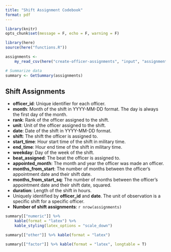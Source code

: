 ```yaml
---
title: "Shift Assignment Codebook"
format: pdf
---
```


```r
library(knitr)
opts_chunk$set(message = F, echo = F, warning = F)

library(here)
source(here("functions.R"))
```

```r
assignments <-
    my_read_csv(here("create-officer-assignments", "input", "assignments.csv"))

# Summarize data
summary <- GetSummary(assignments)
```

## Shift Assignments

* **officer_id**: Unique identifier for each officer.
* **month**: Month of the shift in YYYY-MM-DD format. The day is always the first day of the month.
* **rank**: Rank of the officer assigned to the shift.
* **unit**: Unit of the officer assigned to the shift.
* **date**: Date of the shift in YYYY-MM-DD format.
* **shift**: The shift the officer is assigned to.
* **start_time**: Hour start time of the shift in military time.
* **end_time**: Hour end time of the shift in military time.
* **weekday**: Day of the week of the shift.
* **beat_assigned**: The beat the officer is assigned to.
* **appointed_month**: The month and year the officer was made an officer.
* **months_from_start**: The number of months between the officer's appointment date and their shift date.
* **months_from_start_sq**: The number of months between the officer's appointment date and their shift date, squared.
* **duration**: Length of the shift in hours.
* Uniquely identified by **officer_id** and **date**. The unit of observation is a specific shift for a specific officer.
* **Number of shift assignments**: `r nrow(assignments)`

\newpage

```r
summary[["numeric"]] %>%
    kable(format = "latex") %>%
    kable_styling(latex_options = "scale_down")
```

\newpage

```r
summary[["other"]] %>% kable(format = "latex")
```

\newpage

```r
summary[["factor"]] %>% kable(format = "latex", longtable = T)
```
